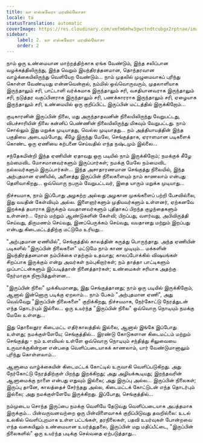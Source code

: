 ```yaml
---
title: லா எஸ்கலேரா மரவில்லோசா
locale: ta
statusTranslation: automatic
coverImage: https://res.cloudinary.com/xmfm6mhw3gwctndtcubgx2rptnae/image/upload/v1740468922/small_cover_tratado_de_psicologia_revolucionaria_a4c0dca4e0.webp
sidebar:
    label: 2. லா எஸ்கலேரா மரவில்லோசா
    order: 2
---
```

நாம் ஒரு உண்மையான மாற்றத்திற்காக ஏங்க வேண்டும், இந்த சலிப்பான வழக்கத்திலிருந்து, இந்த வெறும் இயந்திரத்தனமான, தொந்தரவான வாழ்க்கையிலிருந்து வெளியேற வேண்டும்... நாம் முதலில் முழுமையாகப் புரிந்து கொள்ள வேண்டியது என்னவென்றால், நம்மில் ஒவ்வொருவரும், முதலாளியாக இருந்தாலும் சரி, பாட்டாளி வர்க்கமாக இருந்தாலும் சரி, வசதியானவராக இருந்தாலும் சரி, நடுத்தர வகுப்பினராக இருந்தாலும் சரி, பணக்காரராக இருந்தாலும் சரி, ஏழையாக இருந்தாலும் சரி, உண்மையில் ஒரு குறிப்பிட்ட இருப்பின் மட்டத்தில் இருக்கிறோம்...

குடிகாரனின் இருப்பின் நிலை, மது அருந்தாதவனின் நிலையிலிருந்து வேறுபட்டது, விபச்சாரியின் நிலை கன்னிப் பெண்ணின் நிலையிலிருந்து மிகவும் வேறுபட்டது. நாம் சொல்லும் இது மறுக்க முடியாதது, வெல்ல முடியாதது... நம் அத்தியாயத்தின் இந்த பகுதியை அடையும்போது, கீழே இருந்து மேலே, செங்குத்தாக, ஏராளமான படிகளைக் கொண்ட ஒரு ஏணியை கற்பனை செய்வதில் எந்த நஷ்டமும் இல்லை...

சந்தேகமின்றி இந்த ஏணியின் ஏதாவது ஒரு படியில் நாம் இருக்கிறோம்; நமக்குக் கீழே நம்மைவிட மோசமானவர்களும் இருப்பார்கள்; நமக்கு மேலே நம்மைவிட நல்லவர்களும் இருப்பார்கள்... இந்த அசாதாரணமான செங்குத்து நிலையில், இந்த அற்புதமான ஏணியில், அனைத்து இருப்பின் நிலைகளையும் நாம் காணலாம் என்பது தெளிவாகிறது... ஒவ்வொரு நபரும் வேறுபட்டவர், இதை யாரும் மறுக்க முடியாது...

நிச்சயமாக, நாம் இப்போது அழகற்ற அல்லது அழகான முகங்களைப் பற்றி பேசவில்லை, இது வயதின் கேள்வியும் அல்ல. இளைஞர்களும் முதியவர்களும் உள்ளனர், ஏற்கனவே இறக்கத் தயாராக இருக்கும் வயதானவர்களும் புதிதாகப் பிறந்த குழந்தைகளும் உள்ளனர்... நேரம் மற்றும் ஆண்டுகளின் கேள்வி; பிறப்பது, வளர்வது, அபிவிருத்தி செய்வது, திருமணம் செய்வது, இனப்பெருக்கம் செய்வது, வயதானது மற்றும் இறப்பது என்பது கிடைமட்டத்திற்கு மட்டுமே உரியது...

"அற்புதமான ஏணியில்", செங்குத்தில் காலத்தின் கருத்து பொருந்தாது. அந்த ஏணியின் படிகளில் "இருப்பின் நிலைகளை" மட்டுமே நாம் காண முடியும்... மக்களின் இயந்திரத்தனமான நம்பிக்கை எதற்கும் உதவாது; காலப்போக்கில் விஷயங்கள் சிறப்பாக இருக்கும் என்று அவர்கள் நம்புகிறார்கள்; நம் தாத்தா பாட்டிகளும் முப்பாட்டன்களும் இப்படித்தான் நினைத்தார்கள்; உண்மைகள் சரியாக அதற்கு நேர்மாறாக நிரூபித்துள்ளன...

"இருப்பின் நிலை" முக்கியமானது, இது செங்குத்தானது; நாம் ஒரு படியில் இருக்கிறோம், ஆனால் இன்னொரு படிக்கு ஏறலாம்... நாம் பேசும் "அற்புதமான ஏணி", அது வெவ்வேறு "இருப்பின் நிலைகளை" குறிக்கிறது, நிச்சயமாக, நேர்கோட்டு நேரத்துடன் எந்த தொடர்பும் இல்லை... ஒரு உயர்ந்த "இருப்பின் நிலை" ஒவ்வொரு நொடியும் நமக்கு மேலே உள்ளது...

இது தொலைதூர கிடைமட்ட எதிர்காலத்தில் இல்லை, ஆனால் இங்கே இப்போது உள்ளது; நமக்குள்ளேயே; செங்குத்தில்... இரண்டு கோடுகளான கிடைமட்டம் மற்றும் செங்குத்து - நம் உளவியல் உள்ளே ஒவ்வொரு நொடியும் சந்தித்து சிலுவையை உருவாக்குகின்றன என்பதை வெளிப்படையாகக் காணலாம், யார் வேண்டுமானாலும் புரிந்து கொள்ளலாம்...

ஆளுமை வாழ்க்கையின் கிடைமட்டக் கோட்டில் உருவாகி வெளிப்படுகிறது. அது நேர்கோட்டு நேரத்திற்குள் பிறந்து இறக்கிறது; அது அழியக்கூடியது; இறந்தவரின் ஆளுமைக்கு நாளை என்பது எதுவும் இல்லை; அது இருப்பு அல்ல... இருப்பின் நிலைகள்; இருப்பு தானே, காலத்தைச் சேர்ந்தது அல்ல, கிடைமட்டக் கோட்டுடன் எந்த தொடர்பும் இல்லை; அது நமக்குள்ளேயே இருக்கிறது. இப்போது, செங்குத்தில்...

நம்முடைய சொந்த இருப்பை நமக்கு வெளியே தேடுவது வெளிப்படையாக அபத்தமாக இருக்கும்... பின்வருவனவற்றை ஒரு பின்விளைவாகக் குறிப்பிடுவது தவறில்லை: உடல் உலகில் வெளிப்புறமாக உள்ள பட்டங்கள், தரநிலைகள், பதவி உயர்வுகள் போன்றவை எந்த வகையிலும் உண்மையான உயர்த்துதலை, இருப்பின் மறு மதிப்பீட்டை, "இருப்பின் நிலைகளில்" ஒரு உயர்ந்த படிக்கு செல்வதை ஏற்படுத்தாது...

